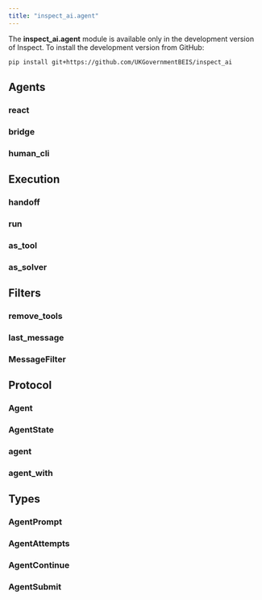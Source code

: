 ```yaml
---
title: "inspect_ai.agent"
---
```


::: {.callout-note}
The **inspect_ai.agent** module is available only in the development version of Inspect. To install the development version from GitHub:

``` bash
pip install git+https://github.com/UKGovernmentBEIS/inspect_ai
```
:::

## Agents

### react
### bridge
### human_cli

## Execution

### handoff
### run
### as_tool
### as_solver

## Filters

### remove_tools
### last_message
### MessageFilter

## Protocol

### Agent
### AgentState
### agent
### agent_with

## Types

### AgentPrompt
### AgentAttempts
### AgentContinue
### AgentSubmit

